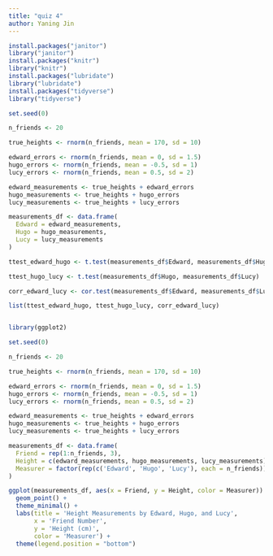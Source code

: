```yaml
---
title: "quiz 4"
author: Yaning Jin
---
```


```r
install.packages("janitor")
library("janitor")
install.packages("knitr")
library("knitr")
install.packages("lubridate")
library("lubridate")
install.packages("tidyverse")
library("tidyverse")


```

```r
set.seed(0) 

n_friends <- 20

true_heights <- rnorm(n_friends, mean = 170, sd = 10)

edward_errors <- rnorm(n_friends, mean = 0, sd = 1.5)
hugo_errors <- rnorm(n_friends, mean = -0.5, sd = 1)
lucy_errors <- rnorm(n_friends, mean = 0.5, sd = 2)

edward_measurements <- true_heights + edward_errors
hugo_measurements <- true_heights + hugo_errors
lucy_measurements <- true_heights + lucy_errors

measurements_df <- data.frame(
  Edward = edward_measurements,
  Hugo = hugo_measurements,
  Lucy = lucy_measurements
)

ttest_edward_hugo <- t.test(measurements_df$Edward, measurements_df$Hugo)

ttest_hugo_lucy <- t.test(measurements_df$Hugo, measurements_df$Lucy)

corr_edward_lucy <- cor.test(measurements_df$Edward, measurements_df$Lucy)

list(ttest_edward_hugo, ttest_hugo_lucy, corr_edward_lucy)



```

```r
library(ggplot2)

set.seed(0) 

n_friends <- 20

true_heights <- rnorm(n_friends, mean = 170, sd = 10)

edward_errors <- rnorm(n_friends, mean = 0, sd = 1.5)
hugo_errors <- rnorm(n_friends, mean = -0.5, sd = 1)
lucy_errors <- rnorm(n_friends, mean = 0.5, sd = 2)

edward_measurements <- true_heights + edward_errors
hugo_measurements <- true_heights + hugo_errors
lucy_measurements <- true_heights + lucy_errors

measurements_df <- data.frame(
  Friend = rep(1:n_friends, 3),
  Height = c(edward_measurements, hugo_measurements, lucy_measurements),
  Measurer = factor(rep(c('Edward', 'Hugo', 'Lucy'), each = n_friends))
)

ggplot(measurements_df, aes(x = Friend, y = Height, color = Measurer)) +
  geom_point() +
  theme_minimal() +
  labs(title = 'Height Measurements by Edward, Hugo, and Lucy',
       x = 'Friend Number',
       y = 'Height (cm)',
       color = 'Measurer') +
  theme(legend.position = "bottom")

```
